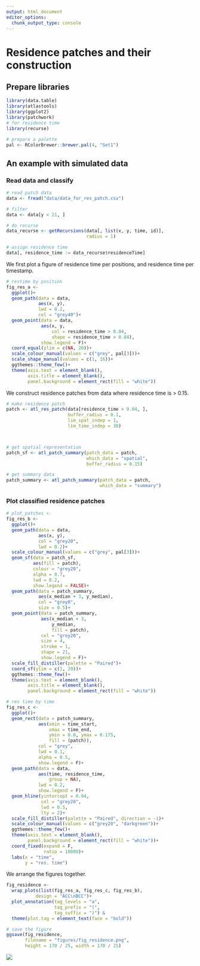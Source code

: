 ```yaml
---
output: html_document
editor_options: 
  chunk_output_type: console
---
```


# Residence patches and their construction

## Prepare libraries {-}

```r
library(data.table)
library(atlastools)
library(ggplot2)
library(patchwork)
# for residence time
library(recurse)

# prepare a palette
pal <- RColorBrewer::brewer.pal(4, "Set1")
```

## An example with simulated data

### Read data and classify

```r
# read patch data
data <- fread("data/data_for_res_patch.csv")

# filter
data <- data[y < 21, ]

# do recurse
data_recurse <- getRecursions(data[, list(x, y, time, id)],
                              radius = 1)

# assign residence time
data[, residence_time := data_recurse$residenceTime]
```

We first plot a figure of residence time per positions, and residence time per timestamp.

```r
# restime by position
fig_res_a <-
  ggplot()+
  geom_path(data = data,
            aes(x, y),
            lwd = 0.2,
            col = "grey40")+
  geom_point(data = data,
             aes(x, y, 
                 col = residence_time > 0.04,
                 shape = residence_time > 0.04),
             show.legend = F)+
  coord_equal(ylim = c(NA, 20))+
  scale_colour_manual(values = c("grey", pal[3]))+
  scale_shape_manual(values = c(1, 16))+
  ggthemes::theme_few()+
  theme(axis.text = element_blank(),
        axis.title = element_blank(),
        panel.background = element_rect(fill = "white"))
```

We construct residence patches from data where residence time is > 0.15.

```r
# make residence patch
patch <- atl_res_patch(data[residence_time > 0.04, ], 
                       buffer_radius = 0.1, 
                       lim_spat_indep = 1, 
                       lim_time_indep = 30)



# get spatial representation
patch_sf <- atl_patch_summary(patch_data = patch,
                              which_data = "spatial", 
                              buffer_radius = 0.15)

# get summary data
patch_summary <- atl_patch_summary(patch_data = patch,
                                   which_data = "summary")
```

### Plot classified residence patches

```r
# plot_patches <-
fig_res_b <-
  ggplot()+
  geom_path(data = data,
            aes(x, y),
            col = "grey20",
            lwd = 0.2)+
  scale_colour_manual(values = c("grey", pal[3]))+
  geom_sf(data = patch_sf,
          aes(fill = patch),
          colour = "grey20",
          alpha = 0.7,
          lwd = 0.2,
          show.legend = FALSE)+
  geom_path(data = patch_summary,
            aes(x_median + 3, y_median),
            col = "grey0",
            size = 0.5)+
  geom_point(data = patch_summary,
             aes(x_median + 3,
                 y_median,
                 fill = patch),
             col = "grey20",
             size = 4,
             stroke = 1,
             shape = 21,
             show.legend = F)+
  scale_fill_distiller(palette = "Paired")+
  coord_sf(ylim = c(1, 20))+
  ggthemes::theme_few()+
  theme(axis.text = element_blank(),
        axis.title = element_blank(),
        panel.background = element_rect(fill = "white"))

# res time by time
fig_res_c <-
  ggplot()+
  geom_rect(data = patch_summary,
            aes(xmin = time_start,
                xmax = time_end,
                ymin = 0.0, ymax = 0.175,
                fill = (patch)),
            col = "grey",
            lwd = 0.1,
            alpha = 0.5,
            show.legend = F)+
  geom_path(data = data,
            aes(time, residence_time,
                group = NA),
            lwd = 0.2,
            show.legend = F)+
  geom_hline(yintercept = 0.04,
             col = "grey20",
             lwd = 0.5,
             lty = 2)+
  scale_fill_distiller(palette = "Paired", direction = -1)+
  scale_colour_manual(values = c("grey20", "darkgreen"))+
  ggthemes::theme_few()+
  theme(axis.text = element_blank(),
        panel.background = element_rect(fill = "white"))+
  coord_fixed(expand = F,
              ratio = 10000)+
  labs(x = "time",
       y = "res. time")
```

We arrange the figures together.

```r
fig_residence <-
  wrap_plots(list(fig_res_a, fig_res_c, fig_res_b),
           design = "ACC\nBCC")+
  plot_annotation(tag_levels = "a",
                  tag_prefix = "(",
                  tag_suffix = ")") &
  theme(plot.tag = element_text(face = "bold"))

# save the figure
ggsave(fig_residence,
       filename = "figures/fig_residence.png",
       height = 170 / 25, width = 170 / 25)
```

![](figures/fig_residence.png)